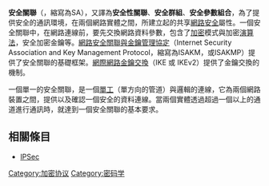 {{noteTA
|G1=IT
}}
'''安全關聯'''（{{lang-en|Security association}}，縮寫為SA），又譯為'''安全性關聯'''、'''安全群組'''、'''安全參數組合'''，為了提供安全的通訊環境，在兩個網路實體之間，所建立起的共享[[網路安全|網路安全]]屬性。一個安全關聯中，在網路連線前，要先交換網路資料參數，包含了[[加密|加密]]模式與加密[[演算法|演算法]]，安全加密金鑰等。[[網路安全關聯與金鑰管理協定|網路安全關聯與金鑰管理協定]]（Internet Security Association and Key Management Protocol，縮寫為ISAKM，或ISAKMP）提供了安全關聯的基礎框架。[[網際網路金鑰交換|網際網路金鑰交換]]（IKE 或 IKEv2）提供了金鑰交換的機制。

一個單一的安全關聯，是一個[[單工|單工]]（單方向的管道）與邏輯的連線，它為兩個網路裝置之間，提供以及確認一個安全的資料連線。當兩個實體透過超過一個以上的通道進行通訊時，就達到一個安全關聯的基本要求。

==相關條目==
*[[IPSec|IPSec]]
{{DEFAULTSORT:Security association}}
[[Category:加密协议|Category:加密协议]]
[[Category:密码学|Category:密码学]]